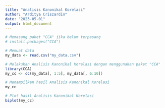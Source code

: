 ---
title: "Analisis Kanonikal Korelasi"
author: "Arditya Criszardin"
date: "2023-05-01"
output: html_document
---

```{r}
# Memasang paket "CCA" jika belum terpasang
# install.packages("CCA")

# Memuat data
my_data <- read.csv("my_data.csv")

# Melakukan Analisis Kanonikal Korelasi dengan menggunakan paket "CCA"
library(CCA)
my_cc <- cc(my_data[, 1:5], my_data[, 6:10])

# Menampilkan hasil Analisis Kanonikal Korelasi
my_cc

# Plot hasil Analisis Kanonikal Korelasi
biplot(my_cc)

```

